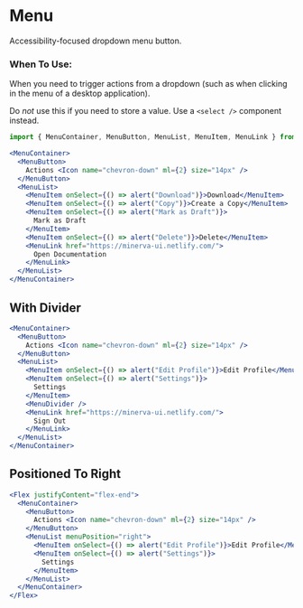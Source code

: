 
<Meta title="Elements|Menu" component={MenuContainer} />

# Menu

Accessibility-focused dropdown menu button.

### When To Use:

When you need to trigger actions from a dropdown (such as when clicking in the menu of a desktop application).

Do _not_ use this if you need to store a value. Use a `<select />` component instead.

```js
import { MenuContainer, MenuButton, MenuList, MenuItem, MenuLink } from 'minerva-ui'
```

```jsx
<MenuContainer>
  <MenuButton>
    Actions <Icon name="chevron-down" ml={2} size="14px" />
  </MenuButton>
  <MenuList>
    <MenuItem onSelect={() => alert("Download")}>Download</MenuItem>
    <MenuItem onSelect={() => alert("Copy")}>Create a Copy</MenuItem>
    <MenuItem onSelect={() => alert("Mark as Draft")}>
      Mark as Draft
    </MenuItem>
    <MenuItem onSelect={() => alert("Delete")}>Delete</MenuItem>
    <MenuLink href="https://minerva-ui.netlify.com/">
      Open Documentation
    </MenuLink>
  </MenuList>
</MenuContainer>
```

## With Divider
```jsx
<MenuContainer>
  <MenuButton>
    Actions <Icon name="chevron-down" ml={2} size="14px" />
  </MenuButton>
  <MenuList>
    <MenuItem onSelect={() => alert("Edit Profile")}>Edit Profile</MenuItem>
    <MenuItem onSelect={() => alert("Settings")}>
      Settings
    </MenuItem>
    <MenuDivider />
    <MenuLink href="https://minerva-ui.netlify.com/">
      Sign Out
    </MenuLink>
  </MenuList>
</MenuContainer>
```

## Positioned To Right
```jsx
<Flex justifyContent="flex-end">
  <MenuContainer>
    <MenuButton>
      Actions <Icon name="chevron-down" ml={2} size="14px" />
    </MenuButton>
    <MenuList menuPosition="right">
      <MenuItem onSelect={() => alert("Edit Profile")}>Edit Profile</MenuItem>
      <MenuItem onSelect={() => alert("Settings")}>
        Settings
      </MenuItem>
    </MenuList>
  </MenuContainer>
</Flex>
```